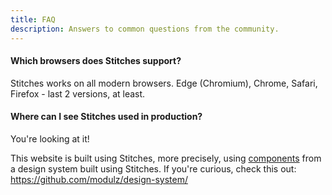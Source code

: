 ```yaml
---
title: FAQ
description: Answers to common questions from the community.
---
```


#### Which browsers does Stitches support?

Stitches works on all modern browsers. Edge (Chromium), Chrome, Safari, Firefox - last 2 versions, at least.

#### Where can I see Stitches used in production?

You're looking at it!

This website is built using Stitches, more precisely, using [components](https://github.com/modulz/design-system/tree/master/components) from a design system built using Stitches. If you're curious, check this out: https://github.com/modulz/design-system/
